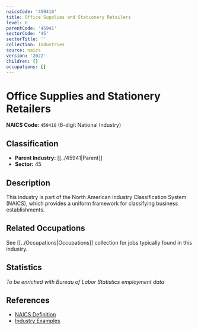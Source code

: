 ```yaml
---
naicsCode: '459410'
title: Office Supplies and Stationery Retailers
level: 6
parentCode: '45941'
sectorCode: '45'
sectorTitle: ''
collection: Industries
source: naics
version: '2022'
children: []
occupations: []
---
```

# Office Supplies and Stationery Retailers

**NAICS Code:** `459410` (6-digit National Industry)

## Classification

- **Parent Industry:** [[../45941|Parent]]
- **Sector:** 45

## Description

This industry is part of the North American Industry Classification System (NAICS), which provides a uniform framework for classifying business establishments.

## Related Occupations

See [[../Occupations|Occupations]] collection for jobs typically found in this industry.

## Statistics

*To be enriched with Bureau of Labor Statistics employment data*

## References

- [NAICS Definition](https://www.census.gov/naics/)
- [Industry Examples](https://www.census.gov/naics/2022NAICS/)

